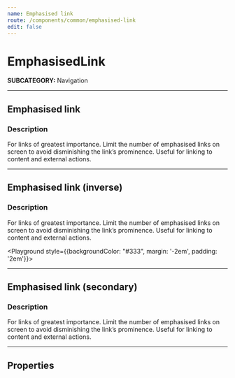 ```yaml
---
name: Emphasised link
route: /components/common/emphasised-link
edit: false
---
```



# EmphasisedLink
**SUBCATEGORY:** Navigation

<hr />

## Emphasised link
### Description
For links of greatest importance. Limit the number of emphasised links on screen to avoid disminishing the link’s prominence. Useful for linking to content and external actions.

<Playground>
  <EmphasisedLink
  text='Emphasised link'
  href='/' />
</Playground>

<hr />

## Emphasised link (inverse)
### Description
For links of greatest importance. Limit the number of emphasised links on screen to avoid disminishing the link’s prominence. Useful for linking to content and external actions.

<Playground style={{backgroundColor: "#333", margin: '-2em', padding: '2em'}}>
  <EmphasisedLink
  inverse
  text='Emphasised link'
  href='/' />
</Playground>

<hr />

## Emphasised link (secondary)
### Description
For links of greatest importance. Limit the number of emphasised links on screen to avoid disminishing the link’s prominence. Useful for linking to content and external actions.

<Playground>
  <EmphasisedLink
  variant='secondary'
  text='Emphasised link'
  href='/' />
</Playground>

<hr />

## Properties
<Props of={EmphasisedLink} />
